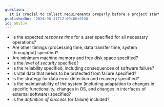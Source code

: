 ```yaml
---
question: |
  It is crucial to collect requirements properly before a project starts. Which questions to consider when assessing the fullness of gathered specific non-functional requirements?
publishedOn: '2024-08-31T12:00:00+0100'
id: aDy1u4
---
```

- Is the expected *response time* for a user specified for all necessary operations?
- Are other timings (processing time, data transfer time, system throughput) specified?
- Are minimum machine memory and free disk space specified?
- Is the *level of security* specified?
- Is the reliability specified, including consequences of software failure?
- Is vital data that needs to be protected from failure specified?
- Is the strategy for data error detection and recovery specified?
- Is the maintainability of the system (including adaptation to changes in specific functionality, changes in OS, and changes in interfaces of external software) specified?
- Is the *definition of success* (or failure) included?
